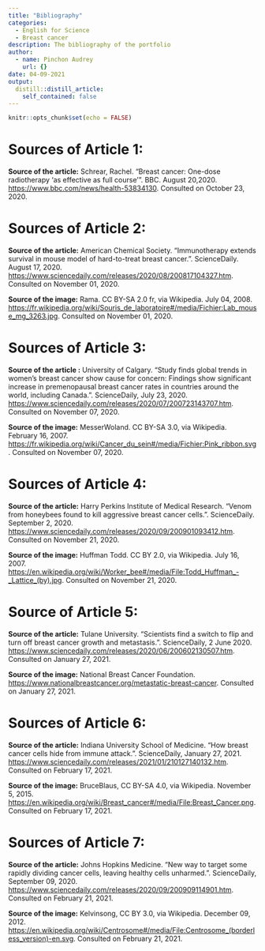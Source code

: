 ```yaml
---
title: "Bibliography"
categories: 
  - English for Science
  - Breast cancer 
description: The bibliography of the portfolio
author:
  - name: Pinchon Audrey
    url: {}
date: 04-09-2021
output:
  distill::distill_article:
    self_contained: false
---
```


```r
knitr::opts_chunk$set(echo = FALSE)
```

# Sources of Article 1: 
**Source of the article:** Schrear, Rachel. “Breast cancer: One-dose radiotherapy ‘as effective as full course’”. BBC. August 20,2020. <https://www.bbc.com/news/health-53834130>. Consulted on October 23, 2020.


# Sources of Article 2: 
**Source of the article:** American Chemical Society. "Immunotherapy extends survival in mouse model of hard-to-treat breast cancer.". ScienceDaily. August 17, 2020. <https://www.sciencedaily.com/releases/2020/08/200817104327.htm>. Consulted on November 01, 2020.

**Source of the image:** Rama. CC BY-SA 2.0 fr, via Wikipedia. July 04, 2008. <https://fr.wikipedia.org/wiki/Souris_de_laboratoire#/media/Fichier:Lab_mouse_mg_3263.jpg>. Consulted on November 01, 2020.


# Sources of Article 3: 
**Source of the article :** University of Calgary. "Study finds global trends in women's breast cancer show cause for concern: Findings show significant increase in premenopausal breast cancer rates in countries around the world, including Canada.". ScienceDaily, July 23, 2020. <https://www.sciencedaily.com/releases/2020/07/200723143707.htm>. Consulted on November 07, 2020.

**Source of the image:** MesserWoland. CC BY-SA 3.0, via Wikipedia. February 16, 2007. <https://fr.wikipedia.org/wiki/Cancer_du_sein#/media/Fichier:Pink_ribbon.svg>. Consulted on November 07, 2020.


# Sources of Article 4: 
**Source of the article:** Harry Perkins Institute of Medical Research. "Venom from honeybees found to kill aggressive breast cancer cells.". ScienceDaily. September 2, 2020. <https://www.sciencedaily.com/releases/2020/09/200901093412.htm>. Consulted on November 21, 2020.

**Source of the image:** Huffman Todd. CC BY 2.0, via Wikipedia. July 16, 2007. <https://en.wikipedia.org/wiki/Worker_bee#/media/File:Todd_Huffman_-_Lattice_(by).jpg>. Consulted on November 21, 2020.


# Source of Article 5: 
**Source of the article:** Tulane University. "Scientists find a switch to flip and turn off breast cancer growth and metastasis.”. ScienceDaily, 2 June 2020. <https://www.sciencedaily.com/releases/2020/06/200602130507.htm>. Consulted on January 27, 2021.

**Source of the image:** National Breast Cancer Foundation. <https://www.nationalbreastcancer.org/metastatic-breast-cancer>. Consulted on January 27, 2021.


# Sources of Article 6: 
**Source of the article:** Indiana University School of Medicine. "How breast cancer cells hide from immune attack.”. ScienceDaily, January 27, 2021. <https://www.sciencedaily.com/releases/2021/01/210127140132.htm>. Consulted on February 17, 2021.

**Source of the image:** BruceBlaus, CC BY-SA 4.0, via Wikipedia. November 5, 2015. <https://en.wikipedia.org/wiki/Breast_cancer#/media/File:Breast_Cancer.png>. Consulted on February 17, 2021.


# Sources of Article 7: 
**Source of the article:** Johns Hopkins Medicine. "New way to target some rapidly dividing cancer cells, leaving healthy cells unharmed.". ScienceDaily, September 09, 2020. <https://www.sciencedaily.com/releases/2020/09/200909114901.htm>. Consulted on February 21, 2021.

**Source of the image:** Kelvinsong, CC BY 3.0, via Wikipedia. December 09, 2012. <https://en.wikipedia.org/wiki/Centrosome#/media/File:Centrosome_(borderless_version)-en.svg>. Consulted on February 21, 2021.


